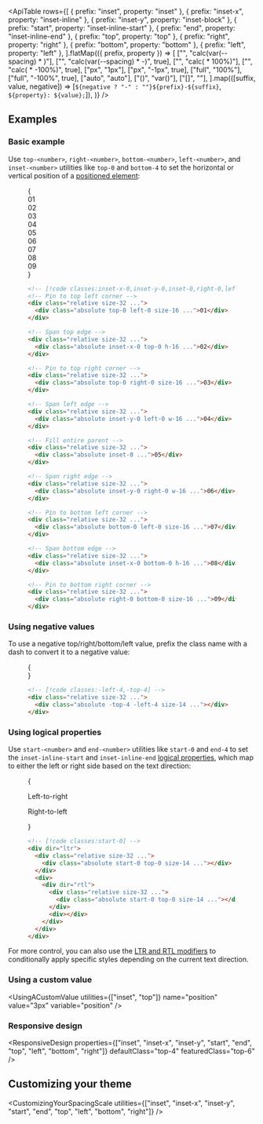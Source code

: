 

<ApiTable
  rows={[
    { prefix: "inset", property: "inset" },
    { prefix: "inset-x", property: "inset-inline" },
    { prefix: "inset-y", property: "inset-block" },
    { prefix: "start", property: "inset-inline-start" },
    { prefix: "end", property: "inset-inline-end" },
    { prefix: "top", property: "top" },
    { prefix: "right", property: "right" },
    { prefix: "bottom", property: "bottom" },
    { prefix: "left", property: "left" },
  ].flatMap(({ prefix, property }) =>
    [
      ["<number>", "calc(var(--spacing) * <number>)"],
      ["<number>", "calc(var(--spacing) * -<number>)", true],
      ["<fraction>", "calc(<fraction> * 100%)"],
      ["<fraction>", "calc(<fraction> * -100%)", true],
      ["px", "1px"],
      ["px", "-1px", true],
      ["full", "100%"],
      ["full", "-100%", true],
      ["auto", "auto"],
      ["(<custom-property>)", "var(<custom-property>)"],
      ["[<value>]", "<value>"],
    ].map(([suffix, value, negative]) => [`${negative ? "-" : ""}${prefix}-${suffix}`, `${property}: ${value};`]),
  )}
/>

## Examples

### Basic example

Use `top-<number>`, `right-<number>`, `bottom-<number>`, `left-<number>`, and `inset-<number>` utilities like `top-0` and `bottom-4` to set the horizontal or vertical position of a [positioned element](/docs/position):

<Figure>

<Example>
  {
    <div className="grid grid-cols-3 grid-rows-3 place-items-center gap-4 font-mono text-sm leading-6 font-bold text-white">
      <div className="relative size-18 rounded-lg sm:size-32">
        <div className="absolute inset-0">
          <Stripes border className="h-full rounded-lg" />
        </div>
        <div className="absolute top-0 left-0 flex size-16 items-center justify-center rounded-lg bg-purple-500 p-4">
          01
        </div>
      </div>
      <div className="relative size-18 rounded-lg sm:size-32">
        <div className="absolute inset-0">
          <Stripes border className="h-full rounded-lg" />
        </div>
        <div className="absolute inset-x-0 top-0 flex h-16 items-center justify-center rounded-lg bg-purple-500 p-4">
          02
        </div>
      </div>
      <div className="relative size-18 rounded-lg sm:size-32">
        <div className="absolute inset-0">
          <Stripes border className="h-full rounded-lg" />
        </div>
        <div className="absolute top-0 right-0 flex size-16 items-center justify-center rounded-lg bg-purple-500 p-4">
          03
        </div>
      </div>
      <div className="relative size-18 rounded-lg sm:size-32">
        <div className="absolute inset-0">
          <Stripes border className="h-full rounded-lg" />
        </div>
        <div className="absolute inset-y-0 left-0 flex w-16 items-center justify-center rounded-lg bg-purple-500 p-4">
          04
        </div>
      </div>
      <div className="relative size-18 rounded-lg sm:size-32">
        <div className="absolute inset-0">
          <Stripes border className="h-full rounded-lg" />
        </div>
        <div className="absolute inset-0 flex items-center justify-center rounded-lg bg-purple-500 p-4">05</div>
      </div>
      <div className="relative size-18 rounded-lg sm:size-32">
        <div className="absolute inset-0">
          <Stripes border className="h-full rounded-lg" />
        </div>
        <div className="absolute inset-y-0 right-0 flex w-16 items-center justify-center rounded-lg bg-purple-500 p-4">
          06
        </div>
      </div>
      <div className="relative size-18 rounded-lg sm:size-32">
        <div className="absolute inset-0">
          <Stripes border className="h-full rounded-lg" />
        </div>
        <div className="absolute bottom-0 left-0 flex size-16 items-center justify-center rounded-lg bg-purple-500 p-4">
          07
        </div>
      </div>
      <div className="relative size-18 rounded-lg sm:size-32">
        <div className="absolute inset-0">
          <Stripes border className="h-full rounded-lg" />
        </div>
        <div className="absolute inset-x-0 bottom-0 flex h-16 items-center justify-center rounded-lg bg-purple-500 p-4">
          08
        </div>
      </div>
      <div className="relative size-18 rounded-lg sm:size-32">
        <div className="absolute inset-0">
          <Stripes border className="h-full rounded-lg" />
        </div>
        <div className="absolute right-0 bottom-0 flex size-16 items-center justify-center rounded-lg bg-purple-500 p-4">
          09
        </div>
      </div>
    </div>
  }
</Example>

```html
<!-- [!code classes:inset-x-0,inset-y-0,inset-0,right-0,left-0,top-0,bottom-0] -->
<!-- Pin to top left corner -->
<div class="relative size-32 ...">
  <div class="absolute top-0 left-0 size-16 ...">01</div>
</div>

<!-- Span top edge -->
<div class="relative size-32 ...">
  <div class="absolute inset-x-0 top-0 h-16 ...">02</div>
</div>

<!-- Pin to top right corner -->
<div class="relative size-32 ...">
  <div class="absolute top-0 right-0 size-16 ...">03</div>
</div>

<!-- Span left edge -->
<div class="relative size-32 ...">
  <div class="absolute inset-y-0 left-0 w-16 ...">04</div>
</div>

<!-- Fill entire parent -->
<div class="relative size-32 ...">
  <div class="absolute inset-0 ...">05</div>
</div>

<!-- Span right edge -->
<div class="relative size-32 ...">
  <div class="absolute inset-y-0 right-0 w-16 ...">06</div>
</div>

<!-- Pin to bottom left corner -->
<div class="relative size-32 ...">
  <div class="absolute bottom-0 left-0 size-16 ...">07</div>
</div>

<!-- Span bottom edge -->
<div class="relative size-32 ...">
  <div class="absolute inset-x-0 bottom-0 h-16 ...">08</div>
</div>

<!-- Pin to bottom right corner -->
<div class="relative size-32 ...">
  <div class="absolute right-0 bottom-0 size-16 ...">09</div>
</div>
```

</Figure>

### Using negative values

To use a negative top/right/bottom/left value, prefix the class name with a dash to convert it to a negative value:

<Figure>

<Example>
  {
    <div className="flex justify-center font-mono text-sm leading-6 font-bold text-white">
      <div className="relative size-18 rounded-lg sm:h-32 sm:w-32">
        <div className="absolute inset-0">
          <Stripes border className="h-full rounded-lg" />
        </div>
        <div className="absolute -top-4 -left-4 flex items-center justify-center rounded-lg bg-purple-500 p-4"></div>
      </div>
    </div>
  }
</Example>

```html
<!-- [!code classes:-left-4,-top-4] -->
<div class="relative size-32 ...">
  <div class="absolute -top-4 -left-4 size-14 ..."></div>
</div>
```

</Figure>

### Using logical properties

Use `start-<number>` and `end-<number>` utilities like `start-0` and `end-4` to set the `inset-inline-start` and `inset-inline-end` [logical properties](https://developer.mozilla.org/en-US/docs/Web/CSS/CSS_Logical_Properties/Basic_concepts), which map to either the left or right side based on the text direction:

<Figure>

<Example>
  {
    <div className="grid grid-cols-2 place-items-center gap-x-4">
      <div className="flex flex-col items-start gap-y-4">
        <p className="text-sm font-medium">Left-to-right</p>
        <div className="relative size-18 rounded-lg sm:size-32">
          <div className="absolute inset-0">
            <Stripes border className="h-full rounded-lg" />
          </div>
          <div className="absolute top-0 left-0 flex size-14 items-center justify-center rounded-lg bg-purple-500 p-4"></div>
        </div>
      </div>
      <div className="flex flex-col items-end gap-y-4">
        <p className="text-sm font-medium">Right-to-left</p>
        <div className="relative size-18 rounded-lg sm:size-32">
          <div className="absolute inset-0">
            <Stripes border className="h-full rounded-lg" />
          </div>
          <div className="absolute top-0 right-0 flex size-14 items-center justify-center rounded-lg bg-purple-500 p-4"></div>
        </div>
      </div>
    </div>
  }
</Example>

```html
<!-- [!code classes:start-0] -->
<div dir="ltr">
  <div class="relative size-32 ...">
    <div class="absolute start-0 top-0 size-14 ..."></div>
  </div>
  <div>
    <div dir="rtl">
      <div class="relative size-32 ...">
        <div class="absolute start-0 top-0 size-14 ..."></div>
      </div>
      <div></div>
    </div>
  </div>
</div>
```

</Figure>

For more control, you can also use the [LTR and RTL modifiers](/docs/hover-focus-and-other-states#rtl-support) to conditionally apply specific styles depending on the current text direction.

### Using a custom value

<UsingACustomValue utilities={["inset", "top"]} name="position" value="3px" variable="position" />

### Responsive design

<ResponsiveDesign
  properties={["inset", "inset-x", "inset-y", "start", "end", "top", "left", "bottom", "right"]}
  defaultClass="top-4"
  featuredClass="top-6"
/>

## Customizing your theme

<CustomizingYourSpacingScale
  utilities={["inset", "inset-x", "inset-y", "start", "end", "top", "left", "bottom", "right"]}
/>
